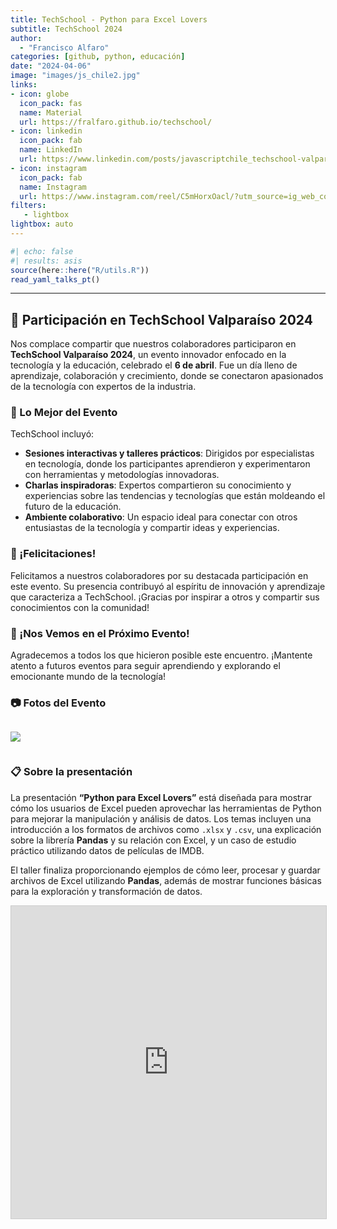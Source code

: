 ```yaml
---
title: TechSchool - Python para Excel Lovers
subtitle: TechSchool 2024
author: 
  - "Francisco Alfaro"
categories: [github, python, educación]
date: "2024-04-06"
image: "images/js_chile2.jpg"
links:
- icon: globe
  icon_pack: fas
  name: Material
  url: https://fralfaro.github.io/techschool/
- icon: linkedin
  icon_pack: fab
  name: LinkedIn
  url: https://www.linkedin.com/posts/javascriptchile_techschool-valparaiso-v1-2024-activity-7177059674976858112-uYzM?utm_source=share&utm_medium=member_desktop
- icon: instagram
  icon_pack: fab
  name: Instagram
  url: https://www.instagram.com/reel/C5mHorxOacl/?utm_source=ig_web_copy_link
filters:
   - lightbox
lightbox: auto
---
```


```r
#| echo: false
#| results: asis
source(here::here("R/utils.R"))
read_yaml_talks_pt()
```

------------------------------------------------------------------------

## 🎉 Participación en TechSchool Valparaíso 2024

Nos complace compartir que nuestros colaboradores participaron en **TechSchool Valparaíso 2024**, un evento innovador enfocado en la tecnología y la educación, celebrado el **6 de abril**. Fue un día lleno de aprendizaje, colaboración y crecimiento, donde se conectaron apasionados de la tecnología con expertos de la industria.

### 🌟 Lo Mejor del Evento

TechSchool incluyó:

-   **Sesiones interactivas y talleres prácticos**: Dirigidos por especialistas en tecnología, donde los participantes aprendieron y experimentaron con herramientas y metodologías innovadoras.
-   **Charlas inspiradoras**: Expertos compartieron su conocimiento y experiencias sobre las tendencias y tecnologías que están moldeando el futuro de la educación.
-   **Ambiente colaborativo**: Un espacio ideal para conectar con otros entusiastas de la tecnología y compartir ideas y experiencias.

### 👏 ¡Felicitaciones!

Felicitamos a nuestros colaboradores por su destacada participación en este evento. Su presencia contribuyó al espíritu de innovación y aprendizaje que caracteriza a TechSchool. ¡Gracias por inspirar a otros y compartir sus conocimientos con la comunidad!

### 📅 ¡Nos Vemos en el Próximo Evento!

Agradecemos a todos los que hicieron posible este encuentro. ¡Mantente atento a futuros eventos para seguir aprendiendo y explorando el emocionante mundo de la tecnología!

### 📷 Fotos del Evento

::: {style="display: grid; grid-template-columns: repeat(1, 1fr); grid-gap: 1em;"}
![](images/img_01.jpg){group="my-gallery"}
:::

### 📋 Sobre la presentación

La presentación **"Python para Excel Lovers"** está diseñada para mostrar cómo los usuarios de Excel pueden aprovechar las herramientas de Python para mejorar la manipulación y análisis de datos. Los temas incluyen una introducción a los formatos de archivos como `.xlsx` y `.csv`, una explicación sobre la librería **Pandas** y su relación con Excel, y un caso de estudio práctico utilizando datos de películas de IMDB.

El taller finaliza proporcionando ejemplos de cómo leer, procesar y guardar archivos de Excel utilizando **Pandas**, además de mostrar funciones básicas para la exploración y transformación de datos.

<iframe src="https://www.slideshare.net/slideshow/embed_code/key/17peEySfcMHmAE?hostedIn=slideshare&amp;page=upload" width="700" height="500" frameborder="0" marginwidth="0" marginheight="0" scrolling="no" style="border:1px solid #CCC; border-width:1px; margin-bottom:5px; max-width: 100%;" allowfullscreen>

</iframe>


